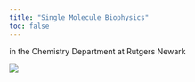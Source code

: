```yaml
---
title: "Single Molecule Biophysics"
toc: false
---
```


in the Chemistry Department at Rutgers Newark

::: {.column-page}
![](./images/downscaled_pawel-czerwi.jpg)
:::